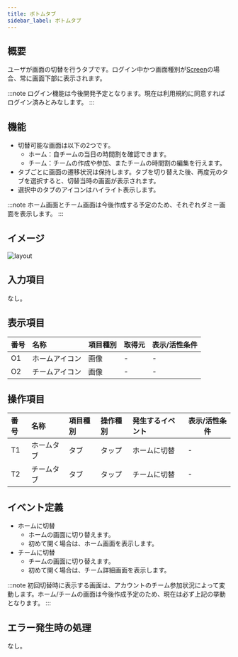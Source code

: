 ```yaml
---
title: ボトムタブ
sidebar_label: ボトムタブ
---
```

## 概要

ユーザが画面の切替を行うタブです。ログイン中かつ画面種別が[Screen](../../../definitions/screen-type/screen.mdx)の場合、常に画面下部に表示されます。

:::note
ログイン機能は今後開発予定となります。現在は利用規約に同意すればログイン済みとみなします。
:::

## 機能

- 切替可能な画面は以下の2つです。
  - ホーム：自チームの当日の時間割を確認できます。
  - チーム：チームの作成や参加、またチームの時間割の編集を行えます。
- タブごとに画面の遷移状況は保持します。タブを切り替えた後、再度元のタブを選択すると、切替当時の画面が表示されます。
- 選択中のタブのアイコンはハイライト表示します。

:::note
ホーム画面とチーム画面は今後作成する予定のため、それぞれダミー画面を表示します。
:::

## イメージ

![layout](./layout.drawio.png)

## 入力項目

なし。

## 表示項目

| 番号 | 名称          | 項目種別    | 取得元               | 表示/活性条件                                 |
|:----|:--------------|:-----------|:--------------------|:--------------------------------------------|
| O1  | ホームアイコン   | 画像       | -                   | -                                           |
| O2  | チームアイコン   | 画像       | -                   | -                                           |

## 操作項目

| 番号 | 名称        | 項目種別    | 操作種別   | 発生するイベント   | 表示/活性条件                               |
|:----|:------------|:-----------|:----------|:----------------|-------------------------------------------|
| T1  | ホームタブ    | タブ       | タップ     | ホームに切替 | -                                          |
| T2  | チームタブ    | タブ       | タップ    | チームに切替 | -                                          |

## イベント定義

- ホームに切替
  - ホームの画面に切り替えます。
  - 初めて開く場合は、ホーム画面を表示します。
- チームに切替
  - チームの画面に切り替えます。
  - 初めて開く場合は、チーム詳細画面を表示します。

:::note
初回切替時に表示する画面は、アカウントのチーム参加状況によって変動します。ホーム/チームの画面は今後作成予定のため、現在は必ず上記の挙動となります。
:::

## エラー発生時の処理

なし。
